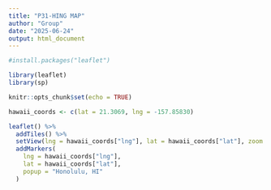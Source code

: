 ```yaml
---
title: "P31-HING MAP"
author: "Group"
date: "2025-06-24"
output: html_document
---
```


```r
#install.packages("leaflet")

library(leaflet)
library(sp)

knitr::opts_chunk$set(echo = TRUE)
```


```r
hawaii_coords <- c(lat = 21.3069, lng = -157.85830)

leaflet() %>% 
  addTiles() %>% 
  setView(lng = hawaii_coords["lng"], lat = hawaii_coords["lat"], zoom = 7) %>% 
  addMarkers(
    lng = hawaii_coords["lng"],
    lat = hawaii_coords["lat"],
    popup = "Honolulu, HI"
  )


```

